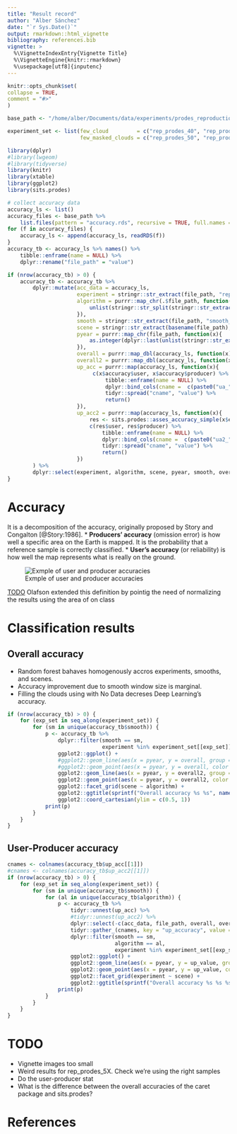 ```yaml
---
title: "Result record"
author: "Alber Sánchez"
date: "`r Sys.Date()`"
output: rmarkdown::html_vignette
bibliography: references.bib
vignette: >
  %\VignetteIndexEntry{Vignette Title}
  %\VignetteEngine{knitr::rmarkdown}
  %\usepackage[utf8]{inputenc}
---
```


```r
knitr::opts_chunk$set(
collapse = TRUE,
comment = "#>"
)

base_path <- "/home/alber/Documents/data/experiments/prodes_reproduction"

experiment_set <- list(few_cloud         = c("rep_prodes_40", "rep_prodes_41", "rep_prodes_42"), 
                       few_masked_clouds = c("rep_prodes_50", "rep_prodes_51", "rep_prodes_52"))

library(dplyr)
#library(lwgeom)
#library(tidyverse)
library(knitr)
library(xtable)
library(ggplot2)
library(sits.prodes)

# collect accuracy data
accuracy_ls <- list()
accuracy_files <- base_path %>% 
    list.files(pattern = "accuracy.rds", recursive = TRUE, full.names = TRUE)
for (f in accuracy_files) {
    accuracy_ls <- append(accuracy_ls, readRDS(f))
}
accuracy_tb <- accuracy_ls %>% names() %>% 
    tibble::enframe(name = NULL) %>% 
    dplyr::rename("file_path" = "value")

if (nrow(accuracy_tb) > 0) {
    accuracy_tb <- accuracy_tb %>% 
        dplyr::mutate(acc_data = accuracy_ls,
                      experiment = stringr::str_extract(file_path, "rep_prodes_[0-9]+"), 
                      algorithm = purrr::map_chr(.$file_path, function(x){
                          unlist(stringr::str_split(stringr::str_extract(x, "results_[a-z]+"), '_'))[2]
                      }), 
                      smooth = stringr::str_extract(file_path, "smooth_[0-9]x[0-9]_n[0-9]{2}"), 
                      scene = stringr::str_extract(basename(file_path), "[0-9]{6}"),
                      pyear = purrr::map_chr(file_path, function(x){
                          as.integer(dplyr::last(unlist(stringr::str_extract_all(basename(x), "[0-9]{4}"))))
                      }),
                      overall = purrr::map_dbl(accuracy_ls, function(x){x$accuracy$overall}), 
                      overall2 = purrr::map_dbl(accuracy_ls, function(x){sits.prodes::asses_accuracy_simple(x$error_matrix)$overall}),
                      up_acc = purrr::map(accuracy_ls, function(x){
                           c(x$accuracy$user, x$accuracy$producer) %>%
                               tibble::enframe(name = NULL) %>%
                               dplyr::bind_cols(cname =  c(paste0("ua_", names(x$accuracy$user)), paste0("pa_", names(x$accuracy$producer))))  %>%
                               tidyr::spread("cname", "value") %>%
                               return()
                      }),
                      up_acc2 = purrr::map(accuracy_ls, function(x){
                          res <- sits.prodes::asses_accuracy_simple(x$error_matrix)
                          c(res$user, res$producer) %>%
                              tibble::enframe(name = NULL) %>%
                              dplyr::bind_cols(cname =  c(paste0("ua2_", names(res$user)), paste0("pa2_", names(res$producer)))) %>%
                              tidyr::spread("cname", "value") %>%
                              return()
                      })
        ) %>%
        dplyr::select(experiment, algorithm, scene, pyear, smooth, overall, overall2, up_acc, up_acc2, acc_data, file_path)
}

```




# Accuracy

It is a decomposition of the accuracy, originally proposed by Story and Congalton [@Story:1986].
* **Producers' accuracy** (omission error) is how well a specific area on the Earth is mapped. It 
is the probability that a reference sample is correctly classified. 
* **User's accuracy** (or reliability) is how well the map represents what is really on the ground.

![Exmple of user and producer accuracies](./img/user_producer_accuracy_example.png)

[TODO] Olafson extended this definition by pointig the need of normalizing the results using the area of on class


# Classification results

## Overall accuracy

* Random forest bahaves homogenously accros experiments, smooths, and scenes.
* Accuracy improvement due to smooth window size is marginal.
* Filling the clouds using with No Data decreses Deep Learning's accuracy.

```r

if (nrow(accuracy_tb) > 0) {
    for (exp_set in seq_along(experiment_set)) {
        for (sm in unique(accuracy_tb$smooth)) {
            p <- accuracy_tb %>% 
                dplyr::filter(smooth == sm, 
                              experiment %in% experiment_set[[exp_set]]) %>%
                ggplot2::ggplot() + 
                #ggplot2::geom_line(aes(x = pyear, y = overall, group = experiment, color = experiment)) + 
                #ggplot2::geom_point(aes(x = pyear, y = overall, color = experiment)) + 
                ggplot2::geom_line(aes(x = pyear, y = overall2, group = experiment, color = experiment)) + 
                ggplot2::geom_point(aes(x = pyear, y = overall2, color = experiment)) + 
                ggplot2::facet_grid(scene ~ algorithm) +
                ggplot2::ggtitle(sprintf("Overall accuracy %s %s", names(experiment_set)[[exp_set]], sm)) + 
                ggplot2::coord_cartesian(ylim = c(0.5, 1))
            print(p)
        }
    }
}

```

## User-Producer accuracy


```r

cnames <- colnames(accuracy_tb$up_acc[[1]])
#cnames <- colnames(accuracy_tb$up_acc2[[1]])
if (nrow(accuracy_tb) > 0) {
    for (exp_set in seq_along(experiment_set)) {
        for (sm in unique(accuracy_tb$smooth)) {
            for (al in unique(accuracy_tb$algorithm)) {
                p <- accuracy_tb %>% 
                    tidyr::unnest(up_acc) %>%
                    #tidyr::unnest(up_acc2) %>%
                    dplyr::select(-c(acc_data, file_path, overall, overall2)) %>%
                    tidyr::gather_(cnames, key = "up_accuracy", value = "up_value") %>%
                    dplyr::filter(smooth == sm, 
                                  algorithm == al,
                                  experiment %in% experiment_set[[exp_set]]) %>%
                    ggplot2::ggplot() + 
                    ggplot2::geom_line(aes(x = pyear, y = up_value, group = up_accuracy, color = up_accuracy)) + 
                    ggplot2::geom_point(aes(x = pyear, y = up_value, color = up_accuracy)) + 
                    ggplot2::facet_grid(experiment ~ scene) +
                    ggplot2::ggtitle(sprintf("Overall accuracy %s %s %s", names(experiment_set)[[exp_set]], al, sm)) 
                print(p)
            }
        }
    }
}


```



# TODO
* Vignette images too small
* Weird results for rep_prodes_5X. Check we're using the right samples
* Do the user-producer stat
* What is the difference between the overall accuracies of the caret package and sits.prodes?

# References
